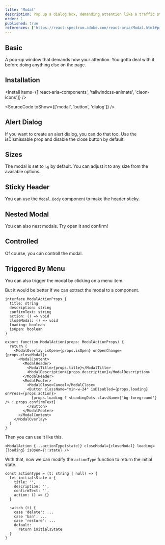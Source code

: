 ```yaml
---
title: 'Modal'
description: Pop up a dialog box, demanding attention like a traffic stop sign, ideal for critical interactions..
order: 1
published: true
references: ['https://react-spectrum.adobe.com/react-aria/Modal.html#props', 'https://github.com/jamiebuilds/tailwindcss-animate', 'https://cleon-icons.vercel.app/']
---
```


## Basic

A pop-up window that demands how your attention. You gotta deal with it before doing anything else on the page.

<How toUse='overlays/modal-demo' />

## Installation

<Install items={['react-aria-components', 'tailwindcss-animate', 'cleon-icons']} />

<SourceCode toShow={['modal', 'button', 'dialog']} />

## Alert Dialog

If you want to create an alert dialog, you can do that too. Use the isDismissable prop and disable the close button by default.

<How toUse='overlays/alert-dialog-demo' />

## Sizes

The modal is set to `lg` by default. You can adjust it to any size from the available options.

<How toUse='overlays/modal-size-demo' />

## Sticky Header

You can use the `Modal.Body` component to make the header sticky.

<How toUse='overlays/modal-sticky-demo' />

## Nested Modal

You can also nest modals. Try open it and confirm!

<How toUse='overlays/modal-nested-demo' />

## Controlled

Of course, you can controll the modal.

<How toUse='overlays/modal-controlled-demo' />

## Triggered By Menu

You can also trigger the modal by clicking on a menu item.

<How toUse='overlays/modal-triggered-by-menu-demo' />
But it would be better if we can extract the modal to a component.

```tsx
interface ModalActionProps {
  title: string
  description: string
  confirmText: string
  action: () => void
  closeModal: () => void
  loading: boolean
  isOpen: boolean
}

export function ModalAction(props: ModalActionProps) {
  return (
    <ModalOverlay isOpen={props.isOpen} onOpenChange={props.closeModal}>
      <ModalContent>
        <ModalHeader>
          <ModalTitle>{props.title}</ModalTitle>
          <ModalDescription>{props.description}</ModalDescription>
        </ModalHeader>
        <ModalFooter>
          <ModalClose>Cancel</ModalClose>
          <Button className="min-w-24" isDisabled={props.loading} onPress={props.action}>
            {props.loading ? <LoadingDots className={'bg-foreground'} /> : props.confirmText}
          </Button>
        </ModalFooter>
      </ModalContent>
    </ModalOverlay>
  )
}
```

Then you can use it like this.

```tsx
<ModalAction {...actionType(state)} closeModal={closeModal} loading={loading} isOpen={!!state} />
```
With that, now we can modify the `actionType` function to return the initial state.

```tsx
const actionType = (t: string | null) => {
  let initialsState = {
    title: '',
    description: '',
    confirmText: '',
    action: () => {}
  }

  switch (t) {
    case 'delete': ...
    case 'ban': ...
    case 'restore': ...
    default:
      return initialsState
  }
}
```
